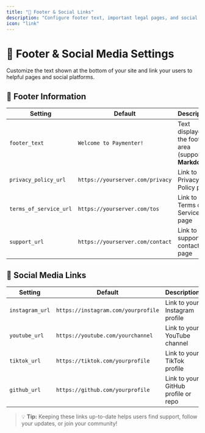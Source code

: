 ```yaml
---
title: "🔗 Footer & Social Links"
description: "Configure footer text, important legal pages, and social media links to stay connected with your users."
icon: "link"
---
```


# 🔗 Footer & Social Media Settings

Customize the text shown at the bottom of your site and link your users to helpful pages and social platforms.

## 📄 Footer Information

| Setting | Default | Description |
|--------|---------|-------------|
| `footer_text` | `Welcome to Paymenter!` | Text displayed in the footer area (supports **Markdown**) |
| `privacy_policy_url` | `https://yourserver.com/privacy` | Link to your Privacy Policy page |
| `terms_of_service_url` | `https://yourserver.com/tos` | Link to your Terms of Service page |
| `support_url` | `https://yourserver.com/contact` | Link to your support or contact page |

## 📱 Social Media Links

| Setting | Default | Description |
|--------|---------|-------------|
| `instagram_url` | `https://instagram.com/yourprofile` | Link to your Instagram profile |
| `youtube_url` | `https://youtube.com/yourchannel` | Link to your YouTube channel |
| `tiktok_url` | `https://tiktok.com/yourprofile` | Link to your TikTok profile |
| `github_url` | `https://github.com/yourprofile` | Link to your GitHub profile or repo |

> 💡 **Tip:** Keeping these links up-to-date helps users find support, follow your updates, or join your community!
